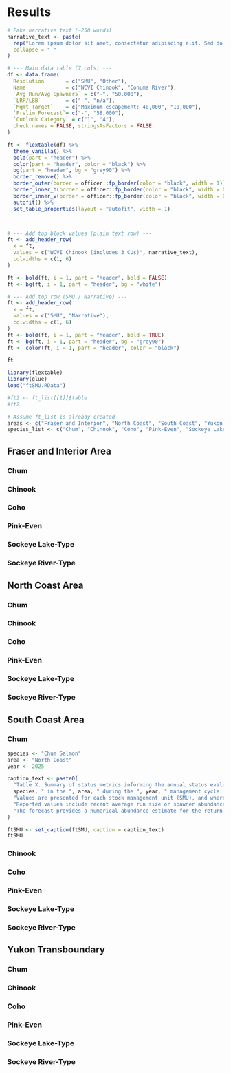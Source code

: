 # Results

```r

# Fake narrative text (~250 words)
narrative_text <- paste(
  rep("Lorem ipsum dolor sit amet, consectetur adipiscing elit. Sed do eiusmod tempor incididunt ut labore et dolore magna aliqua. ", 10),
  collapse = " "
)

# --- Main data table (7 cols) ---
df <- data.frame(
  Resolution       = c("SMU", "Other"),
  Name             = c("WCVI Chinook", "Conuma River"),
  `Avg Run/Avg Spawners` = c("-", "50,000"),
  `LRP/LBB`        = c("-", "n/a"),
  `Mgmt Target`    = c("Maximum escapement: 40,000", "10,000"),
  `Prelim Forecast`= c("-", "58,000"),
  `Outlook Category` = c("1", "4"),
  check.names = FALSE, stringsAsFactors = FALSE
)

ft <- flextable(df) %>%
  theme_vanilla() %>%
  bold(part = "header") %>%
  color(part = "header", color = "black") %>%
  bg(part = "header", bg = "grey90") %>%
  border_remove() %>%
  border_outer(border = officer::fp_border(color = "black", width = 1)) %>%
  border_inner_h(border = officer::fp_border(color = "black", width = 0.5)) %>%
  border_inner_v(border = officer::fp_border(color = "black", width = 0.5)) %>%
  autofit() %>%
  set_table_properties(layout = "autofit", width = 1)



# --- Add top block values (plain text row) ---
ft <- add_header_row(
  x = ft,
  values = c("WCVI Chinook (includes 3 CUs)", narrative_text),
  colwidths = c(1, 6)
)

ft <- bold(ft, i = 1, part = "header", bold = FALSE)
ft <- bg(ft, i = 1, part = "header", bg = "white")

# --- Add top row (SMU / Narrative) ---
ft <- add_header_row(
  x = ft,
  values = c("SMU", "Narrative"),
  colwidths = c(1, 6)
)
ft <- bold(ft, i = 1, part = "header", bold = TRUE)
ft <- bg(ft, i = 1, part = "header", bg = "grey90")
ft <- color(ft, i = 1, part = "header", color = "black")

ft

```

```r
library(flextable)
library(glue)
load("ftSMU.RData")

```

```r
#ft2 <- ft_list[[1]]$table
#ft2
```

```r
# Assume ft_list is already created
areas <- c("Fraser and Interior", "North Coast", "South Coast", "Yukon Transboundary")
species_list <- c("Chum", "Chinook", "Coho", "Pink-Even", "Sockeye Lake-Type", "Sockeye River-Type")


```

## Fraser and Interior Area

### Chum

### Chinook

### Coho

### Pink-Even

### Sockeye Lake-Type

### Sockeye River-Type

## North Coast Area

### Chum

### Chinook

### Coho

### Pink-Even

### Sockeye Lake-Type

### Sockeye River-Type

## South Coast Area

### Chum

```r
species <- "Chum Salmon"
area <- "North Coast"
year <- 2025

caption_text <- paste0(
  "Table X. Summary of status metrics informing the annual status evaluation for ",
  species, " in the ", area, " during the ", year, " management cycle. ",
  "Values are presented for each stock management unit (SMU), and where applicable, for associated singular conservation units (CUs), CU aggregations, and Hatchery or Indicator stocks. ",
  "Reported values include recent average run size or spawner abundance, biological reference points (limit reference point [LRP] and lower biological benchmark [LBB]), and management (mgmt.) targets or operational control points used to interpret current conditions. ",
  "The forecast provides a numerical abundance estimate for the return year, while the outlook indicates the categorical status classification (see definitions in Table 1)."
)

ftSMU <- set_caption(ftSMU, caption = caption_text)
ftSMU


```





### Chinook

### Coho

### Pink-Even

### Sockeye Lake-Type

### Sockeye River-Type

## Yukon Transboundary

### Chum

### Chinook

### Coho

### Pink-Even

### Sockeye Lake-Type

### Sockeye River-Type
